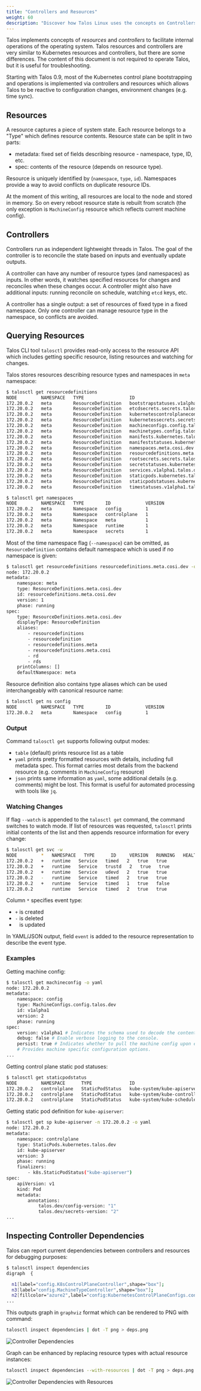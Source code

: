 ```yaml
---
title: "Controllers and Resources"
weight: 60
description: "Discover how Talos Linux uses the concepts on Controllers and Resources."
---
```



Talos implements concepts of *resources* and *controllers* to facilitate internal operations of the operating system.
Talos resources and controllers are very similar to Kubernetes resources and controllers, but there are some differences.
The content of this document is not required to operate Talos, but it is useful for troubleshooting.

Starting with Talos 0.9, most of the Kubernetes control plane bootstrapping and operations is implemented via controllers and resources which allows Talos to be reactive to configuration changes, environment changes (e.g. time sync).

## Resources

A resource captures a piece of system state.
Each resource belongs to a "Type" which defines resource contents.
Resource state can be split in two parts:

* metadata: fixed set of fields describing resource - namespace, type, ID, etc.
* spec: contents of the resource (depends on resource type).

Resource is uniquely identified by (`namespace`, `type`, `id`).
Namespaces provide a way to avoid conflicts on duplicate resource IDs.

At the moment of this writing, all resources are local to the node and stored in memory.
So on every reboot resource state is rebuilt from scratch (the only exception is `MachineConfig` resource which reflects current machine config).

## Controllers

Controllers run as independent lightweight threads in Talos.
The goal of the controller is to reconcile the state based on inputs and eventually update outputs.

A controller can have any number of resource types (and namespaces) as inputs.
In other words, it watches specified resources for changes and reconciles when these changes occur.
A controller might also have additional inputs: running reconcile on schedule, watching `etcd` keys, etc.

A controller has a single output: a set of resources of fixed type in a fixed namespace.
Only one controller can manage resource type in the namespace, so conflicts are avoided.

## Querying Resources

Talos CLI tool `talosctl` provides read-only access to the resource API which includes getting specific resource,
listing resources and watching for changes.

Talos stores resources describing resource types and namespaces in `meta` namespace:

```bash
$ talosctl get resourcedefinitions
NODE         NAMESPACE   TYPE                 ID                                               VERSION
172.20.0.2   meta        ResourceDefinition   bootstrapstatuses.v1alpha1.talos.dev             1
172.20.0.2   meta        ResourceDefinition   etcdsecrets.secrets.talos.dev                    1
172.20.0.2   meta        ResourceDefinition   kubernetescontrolplaneconfigs.config.talos.dev   1
172.20.0.2   meta        ResourceDefinition   kubernetessecrets.secrets.talos.dev              1
172.20.0.2   meta        ResourceDefinition   machineconfigs.config.talos.dev                  1
172.20.0.2   meta        ResourceDefinition   machinetypes.config.talos.dev                    1
172.20.0.2   meta        ResourceDefinition   manifests.kubernetes.talos.dev                   1
172.20.0.2   meta        ResourceDefinition   manifeststatuses.kubernetes.talos.dev            1
172.20.0.2   meta        ResourceDefinition   namespaces.meta.cosi.dev                         1
172.20.0.2   meta        ResourceDefinition   resourcedefinitions.meta.cosi.dev                1
172.20.0.2   meta        ResourceDefinition   rootsecrets.secrets.talos.dev                    1
172.20.0.2   meta        ResourceDefinition   secretstatuses.kubernetes.talos.dev              1
172.20.0.2   meta        ResourceDefinition   services.v1alpha1.talos.dev                      1
172.20.0.2   meta        ResourceDefinition   staticpods.kubernetes.talos.dev                  1
172.20.0.2   meta        ResourceDefinition   staticpodstatuses.kubernetes.talos.dev           1
172.20.0.2   meta        ResourceDefinition   timestatuses.v1alpha1.talos.dev                  1
```

```bash
$ talosctl get namespaces
NODE         NAMESPACE   TYPE        ID             VERSION
172.20.0.2   meta        Namespace   config         1
172.20.0.2   meta        Namespace   controlplane   1
172.20.0.2   meta        Namespace   meta           1
172.20.0.2   meta        Namespace   runtime        1
172.20.0.2   meta        Namespace   secrets        1
```

Most of the time namespace flag (`--namespace`) can be omitted, as `ResourceDefinition` contains default
namespace which is used if no namespace is given:

```bash
$ talosctl get resourcedefinitions resourcedefinitions.meta.cosi.dev -o yaml
node: 172.20.0.2
metadata:
    namespace: meta
    type: ResourceDefinitions.meta.cosi.dev
    id: resourcedefinitions.meta.cosi.dev
    version: 1
    phase: running
spec:
    type: ResourceDefinitions.meta.cosi.dev
    displayType: ResourceDefinition
    aliases:
        - resourcedefinitions
        - resourcedefinition
        - resourcedefinitions.meta
        - resourcedefinitions.meta.cosi
        - rd
        - rds
    printColumns: []
    defaultNamespace: meta
```

Resource definition also contains type aliases which can be used interchangeably with canonical resource name:

```bash
$ talosctl get ns config
NODE         NAMESPACE   TYPE        ID             VERSION
172.20.0.2   meta        Namespace   config         1
```

### Output

Command `talosctl get` supports following output modes:

* `table` (default) prints resource list as a table
* `yaml` prints pretty formatted resources with details, including full metadata spec.
  This format carries most details from the backend resource (e.g. comments in `MachineConfig` resource)
* `json` prints same information as `yaml`, some additional details (e.g. comments) might be lost.
  This format is useful for automated processing with tools like `jq`.

### Watching Changes

If flag `--watch` is appended to the `talosctl get` command, the command switches to watch mode.
If list of resources was requested, `talosctl` prints initial contents of the list and then appends resource information for every change:

```bash
$ talosctl get svc -w
NODE         *   NAMESPACE   TYPE      ID     VERSION   RUNNING   HEALTHY
172.20.0.2   +   runtime   Service   timed   2   true   true
172.20.0.2   +   runtime   Service   trustd   2   true   true
172.20.0.2   +   runtime   Service   udevd   2   true   true
172.20.0.2   -   runtime   Service   timed   2   true   true
172.20.0.2   +   runtime   Service   timed   1   true   false
172.20.0.2       runtime   Service   timed   2   true   true
```

Column `*` specifies event type:

* `+` is created
* `-` is deleted
* ` ` is updated

In YAML/JSON output, field `event` is added to the resource representation to describe the event type.

### Examples

Getting machine config:

```bash
$ talosctl get machineconfig -o yaml
node: 172.20.0.2
metadata:
    namespace: config
    type: MachineConfigs.config.talos.dev
    id: v1alpha1
    version: 2
    phase: running
spec:
    version: v1alpha1 # Indicates the schema used to decode the contents.
    debug: false # Enable verbose logging to the console.
    persist: true # Indicates whether to pull the machine config upon every boot.
    # Provides machine specific configuration options.
...
```

Getting control plane static pod statuses:

```bash
$ talosctl get staticpodstatus
NODE         NAMESPACE      TYPE              ID                                                           VERSION   READY
172.20.0.2   controlplane   StaticPodStatus   kube-system/kube-apiserver-talos-default-controlplane-1            3         True
172.20.0.2   controlplane   StaticPodStatus   kube-system/kube-controller-manager-talos-default-controlplane-1   3         True
172.20.0.2   controlplane   StaticPodStatus   kube-system/kube-scheduler-talos-default-controlplane-1            4         True
```

Getting static pod definition for `kube-apiserver`:

```bash
$ talosctl get sp kube-apiserver -n 172.20.0.2 -o yaml
node: 172.20.0.2
metadata:
    namespace: controlplane
    type: StaticPods.kubernetes.talos.dev
    id: kube-apiserver
    version: 3
    phase: running
    finalizers:
        - k8s.StaticPodStatus("kube-apiserver")
spec:
    apiVersion: v1
    kind: Pod
    metadata:
        annotations:
            talos.dev/config-version: "1"
            talos.dev/secrets-version: "2"
...
```

## Inspecting Controller Dependencies

Talos can report current dependencies between controllers and resources for debugging purposes:

```bash
$ talosctl inspect dependencies
digraph  {

  n1[label="config.K8sControlPlaneController",shape="box"];
  n3[label="config.MachineTypeController",shape="box"];
  n2[fillcolor="azure2",label="config:KubernetesControlPlaneConfigs.config.talos.dev",shape="note",style="filled"];
...
```

This outputs graph in `graphviz` format which can be rendered to PNG with command:

```bash
talosctl inspect dependencies | dot -T png > deps.png
```

![Controller Dependencies](./images/controllers-resources-controller-dependencies.png)

Graph can be enhanced by replacing resource types with actual resource instances:

```bash
talosctl inspect dependencies --with-resources | dot -T png > deps.png
```

![Controller Dependencies with Resources](./images/controller-resources-controller-dependencies-with-resources.png)
